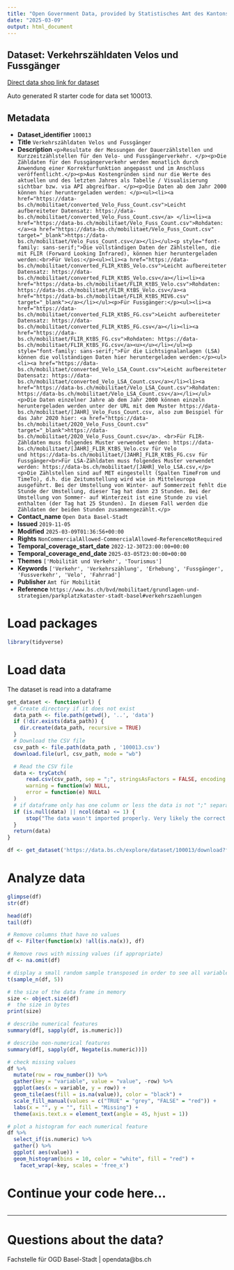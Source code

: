 ```yaml
---
title: "Open Government Data, provided by Statistisches Amt des Kantons Basel-Stadt - Fachstelle OGD"
date: "2025-03-09"
output: html_document
---
```


## Dataset: Verkehrszähldaten Velos und Fussgänger

[Direct data shop link for dataset](https://data.bs.ch/explore/dataset/100013)

Auto generated R starter code for data set 100013.

## Metadata

- **Dataset_identifier** `100013`
- **Title** `Verkehrszähldaten Velos und Fussgänger`
- **Description** `<p>Resultate der Messungen der Dauerzählstellen und Kurzzeitzählstellen für den Velo- und Fussgängerverkehr. </p><p>Die Zähldaten für den Fussgängerverkehr werden monatlich durch Anwendung einer Korrekturfunktion angepasst und im Anschluss veröffentlicht.</p><p>Aus Kostengründen sind nur die Werte des aktuellen und des letzten Jahres als Tabelle / Visualisierung sichtbar bzw. via API abgreifbar. </p><p>Die Daten ab dem Jahr 2000 können hier heruntergeladen werden: </p><ul><li><a href="https://data-bs.ch/mobilitaet/converted_Velo_Fuss_Count.csv">Leicht aufbereiteter Datensatz: https://data-bs.ch/mobilitaet/converted_Velo_Fuss_Count.csv</a> </li><li><a href="https://data-bs.ch/mobilitaet/Velo_Fuss_Count.csv">Rohdaten: </a><a href="https://data-bs.ch/mobilitaet/Velo_Fuss_Count.csv" target="_blank">https://data-bs.ch/mobilitaet/Velo_Fuss_Count.csv</a></li></ul><p style="font-family: sans-serif;">Die vollständigen Daten der Zählstellen, die mit FLIR (Forward Looking Infrared), können hier heruntergeladen werden:<br>Für Velos:</p><ul><li><a href="https://data-bs.ch/mobilitaet/converted_FLIR_KtBS_Velo.csv">Leicht aufbereiteter Datensatz: https://data-bs.ch/mobilitaet/converted_FLIR_KtBS_Velo.csv</a></li><li><a href="https://data-bs.ch/mobilitaet/FLIR_KtBS_Velo.csv">Rohdaten: https://data-bs.ch/mobilitaet/FLIR_KtBS_Velo.csv</a><a href="https://data-bs.ch/mobilitaet/FLIR_KtBS_MIV6.csv" target="_blank"></a></li></ul><p>Für Fussgänger:</p><ul><li><a href="https://data-bs.ch/mobilitaet/converted_FLIR_KtBS_FG.csv">Leicht aufbereiteter Datensatz: https://data-bs.ch/mobilitaet/converted_FLIR_KtBS_FG.csv</a></li><li><a href="https://data-bs.ch/mobilitaet/FLIR_KtBS_FG.csv">Rohdaten: https://data-bs.ch/mobilitaet/FLIR_KtBS_FG.csv</a><u></u></li></ul><p style="font-family: sans-serif;">Für die Lichtsignalanlagen (LSA) können die vollständigen Daten hier heruntergeladen werden:</p><ul><li><a href="https://data-bs.ch/mobilitaet/converted_Velo_LSA_Count.csv">Leicht aufbereiteter Datensatz: https://data-bs.ch/mobilitaet/converted_Velo_LSA_Count.csv</a></li><li><a href="https://data-bs.ch/mobilitaet/Velo_LSA_Count.csv">Rohdaten: https://data-bs.ch/mobilitaet/Velo_LSA_Count.csv</a></li></ul><p>Die Daten einzelner Jahre ab dem Jahr 2000 können einzeln heruntergeladen werden unter der URL mit dem Muster https://data-bs.ch/mobilitaet/[JAHR]_Velo_Fuss_Count.csv, also zum Beispiel für das Jahr 2020 hier: <a href="https://data-bs.ch/mobilitaet/2020_Velo_Fuss_Count.csv" target="_blank">https://data-bs.ch/mobilitaet/2020_Velo_Fuss_Count.csv</a>. <br>Für FLIR-Zähldaten muss folgendes Muster verwendet werden: https://data-bs.ch/mobilitaet/[JAHR]_FLIR_KtBS_Velo.csv für Velo und https://data-bs.ch/mobilitaet/[JAHR]_FLIR_KtBS_FG.csv für Fussgänger<br>Für LSA-Zähldaten muss folgendes Muster verwendet werden: https://data-bs.ch/mobilitaet/[JAHR]_Velo_LSA.csv,</p><p>Die Zählstellen sind auf MET eingestellt (Spalten TimeFrom und TimeTo), d.h. die Zeitumstellung wird wie in Mitteleuropa ausgeführt. Bei der Umstellung von Winter- auf Sommerzeit fehlt die Stunde der Umstellung, dieser Tag hat dann 23 Stunden. Bei der Umstellung von Sommer- auf Winterzeit ist eine Stunde zu viel enthalten (der Tag hat 25 Stunden). In diesem Fall werden die Zähldaten der beiden Stunden zusammengezählt.</p>`
- **Contact_name** `Open Data Basel-Stadt`
- **Issued** `2019-11-05`
- **Modified** `2025-03-09T01:36:56+00:00`
- **Rights** `NonCommercialAllowed-CommercialAllowed-ReferenceNotRequired`
- **Temporal_coverage_start_date** `2022-12-30T23:00:00+00:00`
- **Temporal_coverage_end_date** `2025-03-05T23:00:00+00:00`
- **Themes** `['Mobilität und Verkehr', 'Tourismus']`
- **Keywords** `['Verkehr', 'Verkehrszählung', 'Erhebung', 'Fussgänger', 'Fussverkehr', 'Velo', 'Fahrrad']`
- **Publisher** `Amt für Mobilität`
- **Reference** `https://www.bs.ch/bvd/mobilitaet/grundlagen-und-strategien/parkplatzkataster-stadt-basel#verkehrszaehlungen`


# Load packages

```r

library(tidyverse)
```

# Load data

The dataset is read into a dataframe

```r
get_dataset <- function(url) {
  # Create directory if it does not exist
  data_path <- file.path(getwd(), '..', 'data')
  if (!dir.exists(data_path)) {
    dir.create(data_path, recursive = TRUE)
  }
  # Download the CSV file
  csv_path <- file.path(data_path , '100013.csv')
  download.file(url, csv_path, mode = "wb")

  # Read the CSV file
  data <- tryCatch(
      read.csv(csv_path, sep = ";", stringsAsFactors = FALSE, encoding = "UTF-8"),
      warning = function(w) NULL,
      error = function(e) NULL
  )
  # if dataframe only has one column or less the data is not ";" separated
  if (is.null(data) || ncol(data) <= 1) {
      stop("The data wasn't imported properly. Very likely the correct separator couldn't be found.\nPlease check the dataset manually and adjust the code.")
  }
  return(data)
}
```

```r

df <- get_dataset('https://data.bs.ch/explore/dataset/100013/download?format=csv&timezone=Europe%2FZurich')

```

# Analyze data

```r

glimpse(df)
str(df)

head(df)
tail(df)

```

```r
# Remove columns that have no values
df <- Filter(function(x) !all(is.na(x)), df)

# Remove rows with missing values (if appropriate)
df <- na.omit(df)
```

```r
# display a small random sample transposed in order to see all variables
t(sample_n(df, 5))
```

```r
# the size of the data frame in memory
size <- object.size(df)
#  the size in bytes
print(size)
```

```r
# describe numerical features
summary(df[, sapply(df, is.numeric)])
```

```r
# describe non-numerical features
summary(df[, sapply(df, Negate(is.numeric))])
```

```r
# check missing values
df %>%
  mutate(row = row_number()) %>%
  gather(key = "variable", value = "value", -row) %>%
  ggplot(aes(x = variable, y = row)) +
  geom_tile(aes(fill = is.na(value)), color = "black") +
  scale_fill_manual(values = c("TRUE" = "grey", "FALSE" = "red")) +
  labs(x = "", y = "", fill = "Missing") +
  theme(axis.text.x = element_text(angle = 45, hjust = 1))
```

```r
# plot a histogram for each numerical feature
df %>%
  select_if(is.numeric) %>%
  gather() %>%
  ggplot( aes(value)) +
  geom_histogram(bins = 10, color = "white", fill = "red") +
    facet_wrap(~key, scales = 'free_x')
```

# Continue your code here...

```r

```
------------------------------------------------------------------------

# Questions about the data?

Fachstelle für OGD Basel-Stadt | opendata@bs.ch

